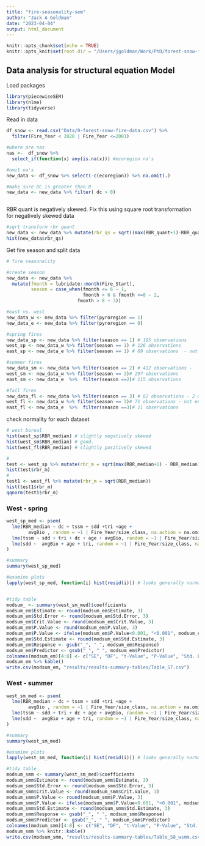 ```yaml
---
title: "fire-seasonality-sem"
author: "Jack A Goldman"
date: "2023-04-04"
output: html_document
---
```

```r
knitr::opts_chunk$set(echo = TRUE)
knitr::opts_knit$set(root.dir = "/Users/jgoldman/Work/PhD/forest-snow-fire-interactions/")

```


## Data analysis for structural equation Model

Load packages

```r
library(piecewiseSEM)
library(nlme)
library(tidyverse)

```


Read in data

```r
df_snow <- read.csv("Data/0-forest-snow-fire-data.csv") %>% 
  filter(Fire_Year < 2020 | Fire_Year <=2001) 

#where are nas
nas <-  df_snow %>% 
  select_if(function(x) any(is.na(x))) #ecoregion na's

#omit na's
new_data <- df_snow %>% select(-c(ecoregion)) %>% na.omit(.)

#make sure DC is greater than 0
new_data <- new_data %>% filter( dc > 0) 



```

RBR quant is negatively skewed. Fix this using square root
transformation for negatively skewed data

```r
#sqrt transform rbr quant
new_data <- new_data %>% mutate(rbr_qs = sqrt((max(RBR_quant+1)-RBR_quant)))
hist(new_data$rbr_qs)
```

Get fire season and split data
```r
# fire seasonality

#create season
new_data <- new_data %>% 
  mutate(fmonth = lubridate::month(Fire_Start),
         season = case_when(fmonth <= 6 ~ 1,
                            fmonth > 6 & fmonth <=8 ~ 2,
                          fmonth > 8 ~ 3))

#east vs. west
new_data_w <- new_data %>% filter(pyroregion == 1)
new_data_e <- new_data %>% filter(pyroregion == 0)

#spring fires
new_data_sp <- new_data %>% filter(season == 1) # 195 observations
west_sp <- new_data_w %>% filter(season == 1) # 126 observations
east_sp <- new_data_e %>% filter(season == 1) # 69 observations  - not enough with CC

#summer fires
new_data_sm <- new_data %>% filter(season == 2) # 412 observations - 
west_sm <- new_data_w %>% filter(season == 2)# 297 observations
east_sm <- new_data_e  %>%  filter(season ==2)# 115 observations

#fall fires
new_data_fl <- new_data %>% filter(season == 3) # 82 observations - 2 over with cc
west_fl <- new_data_w %>% filter(season == 3)# 71 observations - not enough with cc
east_fl <- new_data_e  %>%  filter(season ==3)# 11 observations

```

check normality for each dataset 
```r
# west boreal
hist(west_sp$RBR_median) # slightly negatively skewed
hist(west_sm$RBR_median) # good.
hist(west_fl$RBR_median) # slightly positively skewed

# 
test <- west_sp %>% mutate(rbr_m = sqrt(max(RBR_median+1) - RBR_median))
hist(test$rbr_m)
#
test1 <- west_fl %>% mutate(rbr_m = sqrt(RBR_median))
hist(test1$rbr_m)
qqnorm(test1$rbr_m)
```



### West - spring

```r

west_sp_med <- psem(
  lme(RBR_median ~ dc + tssm + sdd +tri +age + 
        avgBio , random = ~1 | Fire_Year/size_class, na.action = na.omit, data = west_sp, method = "ML"),
  lme(tssm ~ sdd + tri + dc + age + avgBio, random = ~1 | Fire_Year/size_class, na.action = na.omit, data = west_sp, method = "ML"),
  lme(sdd ~  avgBio + age + tri, random = ~1 | Fire_Year/size_class, na.action = na.omit, data = west_sp, method = "ML")
)

#summary
summary(west_sp_med)

#examine plots
lapply(west_sp_med, function(i) hist(resid(i))) # looks generally normal


#tidy table
modsum_ <- summary(west_sm_med)$coefficients
modsum_em$Estimate <- round(modsum_em$Estimate, 3)
modsum_em$Std.Error <- round(modsum_em$Std.Error, 3)
modsum_em$Crit.Value <- round(modsum_em$Crit.Value, 3)
modsum_em$P.Value <- round(modsum_em$P.Value, 3)
modsum_em$P.Value <- ifelse(modsum_em$P.Value<0.001, "<0.001", modsum_em$P.Value)
modsum_em$Std.Estimate <- round(modsum_em$Std.Estimate, 3)
modsum_em$Response <- gsub("_", " ", modsum_em$Response)
modsum_em$Predictor <- gsub("_", " ", modsum_em$Predictor)
colnames(modsum_em)[4:8] <- c("SE", "DF", "t-Value", "P-Value", "Std. Estimate")
modsum_em %>% kable()
write.csv(modsum_em, "results/results-summary-tables/Table_S7.csv")
```
### West - summer
```r

west_sm_med <- psem(
  lme(RBR_median ~ dc + tssm + sdd +tri +age + 
        avgBio , random = ~1 | Fire_Year/size_class, na.action = na.omit, data = west_sm, method = "ML"),
  lme(tssm ~ sdd + tri + dc + age + avgBio, random = ~1 | Fire_Year/size_class, na.action = na.omit, data = west_sm, method = "ML"),
  lme(sdd ~  avgBio + age + tri, random = ~1 | Fire_Year/size_class, na.action = na.omit, data = west_sm, method = "ML")
)

#summary
summary(west_sm_med)

#examine plots
lapply(west_sm_med, function(i) hist(resid(i))) # looks generally normal

#tidy table
modsum_smm <- summary(west_sm_med)$coefficients
modsum_smm$Estimate <- round(modsum_smm$Estimate, 3)
modsum_smm$Std.Error <- round(modsum_smm$Std.Error, 3)
modsum_smm$Crit.Value <- round(modsum_smm$Crit.Value, 3)
modsum_smm$P.Value <- round(modsum_smm$P.Value, 3)
modsum_smm$P.Value <- ifelse(modsum_smm$P.Value<0.001, "<0.001", modsum_smm$P.Value)
modsum_smm$Std.Estimate <- round(modsum_smm$Std.Estimate, 3)
modsum_smm$Response <- gsub("_", " ", modsum_smm$Response)
modsum_smm$Predictor <- gsub("_", " ", modsum_smm$Predictor)
colnames(modsum_smm)[4:8] <- c("SE", "DF", "t-Value", "P-Value", "Std. Estimate")
modsum_smm %>% knitr::kable()
write.csv(modsum_smm, "results/results-summary-tables/Table_S8_wsmm.csv")

```

